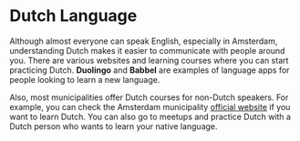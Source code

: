# Dutch Language
Although almost everyone can speak English, especially in Amsterdam, understanding Dutch makes it easier to communicate with people around you. There are various websites and learning courses where you can start practicing Dutch. **Duolingo** and **Babbel** are examples of language apps for people looking to learn a new language.

Also, most municipalities offer Dutch courses for non-Dutch speakers. For example, you can check the Amsterdam municipality [official website](https://www.amsterdam.nl/en/education/learning-dutch/) if you want to learn Dutch. You can also go to meetups and practice Dutch with a Dutch person who wants to learn your native language.
